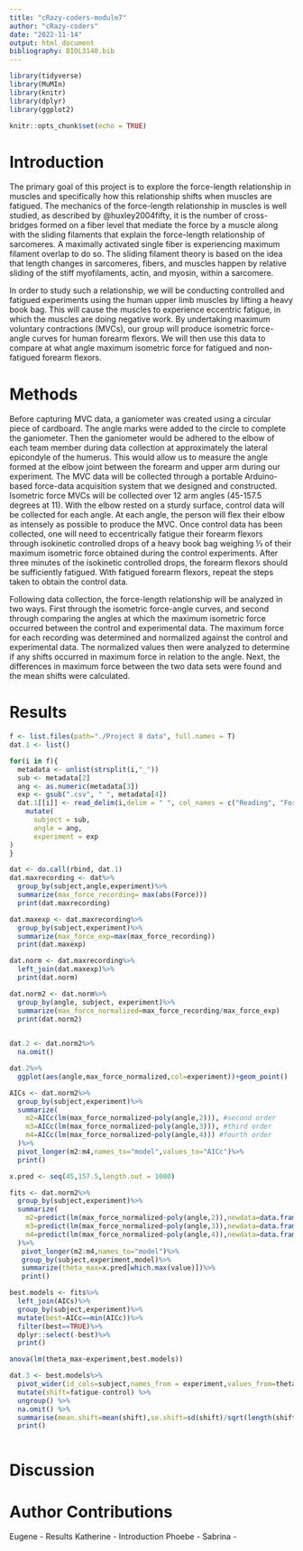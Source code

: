```yaml
---
title: "cRazy-coders-module7"
author: "cRazy-coders"
date: "2022-11-14"
output: html_document
bibliography: BIOL3140.bib
---
```


```r
library(tidyverse)
library(MuMIn)
library(knitr)
library(dplyr)
library(ggplot2)
```

```r
knitr::opts_chunk$set(echo = TRUE)
```

# Introduction
The primary goal of this project is to explore the force-length relationship in muscles and specifically how this relationship shifts when muscles are fatigued. The mechanics of the force-length relationship in muscles is well studied, as described by @huxley2004fifty, it is the number of cross-bridges formed on a fiber level that mediate the force by a muscle along with the sliding filaments that explain the force-length relationship of sarcomeres. A maximally activated single fiber is experiencing maximum filament overlap to do so. The sliding filament theory is based on the idea that length changes in sarcomeres, fibers, and muscles happen by relative sliding of the stiff myofilaments, actin, and myosin, within a sarcomere.
 
In order to study such a relationship, we will be conducting controlled and fatigued experiments using the human upper limb muscles by lifting a heavy book bag. This will cause the muscles to experience eccentric fatigue, in which the muscles are doing negative work. By undertaking maximum voluntary contractions (MVCs), our group will produce isometric force-angle curves for human forearm flexors. We will then use this data to compare at what angle maximum isometric force for fatigued and non-fatigued forearm flexors. 

# Methods
Before capturing MVC data, a ganiometer was created using a circular piece of cardboard. The angle marks were added to the circle to complete the ganiometer. Then the ganiometer would be adhered to the elbow of each team member during data collection at approximately the lateral epicondyle of the humerus. This would allow us to measure the angle formed at the elbow joint between the forearm and upper arm during our experiment. The MVC data will be collected through a portable Arduino-based force-data acquisition system that we designed and constructed. Isometric force MVCs will be collected over 12 arm angles (45-157.5 degrees at 11). With the elbow rested on a sturdy surface, control data will be collected for each angle. At each angle, the person will flex their elbow as intensely as possible to produce the MVC. Once control data has been collected, one will need to eccentrically fatigue their forearm flexors through isokinetic controlled drops of a heavy book bag weighing ⅓ of their maximum isometric force obtained during the control experiments. After three minutes of the isokinetic controlled drops, the forearm flexors should be sufficiently fatigued. With fatigued forearm flexors, repeat the steps taken to obtain the control data. 

Following data collection, the force-length relationship will be analyzed in two ways. First through the isometric force-angle curves, and second through comparing the angles at which the maximum isometric force occurred between the control and experimental data. The maximum force for each recording was determined and normalized against the control and experimental data. The normalized values then were analyzed to determine if any shifts occurred in maximum force in relation to the angle. Next, the differences in maximum force between the two data sets were found and the mean shifts were calculated. 


# Results
```r
f <- list.files(path="./Project 8 data", full.names = T)
dat.1 <- list()

for(i in f){
  metadata <- unlist(strsplit(i,"_"))
  sub <- metadata[2]
  ang <- as.numeric(metadata[3])
  exp <- gsub(".csv", " ", metadata[4])
  dat.1[[i]] <- read_delim(i,delim = " ", col_names = c("Reading", "Force", "Unit"))%>%
    mutate(
      subject = sub,
      angle = ang,
      experiment = exp
)
}

dat <- do.call(rbind, dat.1)
dat.maxrecording <- dat%>%
  group_by(subject,angle,experiment)%>%
  summarize(max_force_recording= max(abs(Force)))
  print(dat.maxrecording)

dat.maxexp <- dat.maxrecording%>%
  group_by(subject,experiment)%>%
  summarize(max_force_exp=max(max_force_recording))
  print(dat.maxexp)  

dat.norm <- dat.maxrecording%>%
  left_join(dat.maxexp)%>%
  print(dat.norm)

dat.norm2 <- dat.norm%>%
  group_by(angle, subject, experiment)%>%
  summarize(max_force_normalized=max_force_recording/max_force_exp)
  print(dat.norm2)
  
```

```r
dat.2 <- dat.norm2%>%
  na.omit()

dat.2%>%
  ggplot(aes(angle,max_force_normalized,col=experiment))+geom_point()
```
```r
AICs <- dat.norm2%>%
  group_by(subject,experiment)%>%
  summarize(
    m2=AICc(lm(max_force_normalized~poly(angle,2))), #second order
    m3=AICc(lm(max_force_normalized~poly(angle,3))), #third order
    m4=AICc(lm(max_force_normalized~poly(angle,4))) #fourth order
  )%>%
  pivot_longer(m2:m4,names_to="model",values_to="AICc")%>%
  print()

```
```r
x.pred <- seq(45,157.5,length.out = 1000)

fits <- dat.norm2%>%
  group_by(subject,experiment)%>%
  summarize(
    m2=predict(lm(max_force_normalized~poly(angle,2)),newdata=data.frame(angle=x.pred)), #second order
    m3=predict(lm(max_force_normalized~poly(angle,3)),newdata=data.frame(angle=x.pred)), #third order
    m4=predict(lm(max_force_normalized~poly(angle,4)),newdata=data.frame(angle=x.pred)) #fourth order
  )%>%
   pivot_longer(m2:m4,names_to="model")%>%
   group_by(subject,experiment,model)%>%
   summarize(theta_max=x.pred[which.max(value)])%>%
   print()

```

```r
best.models <- fits%>%
  left_join(AICs)%>%
  group_by(subject,experiment)%>%
  mutate(best=AICc==min(AICc))%>%
  filter(best==TRUE)%>%
  dplyr::select(-best)%>%
  print()

```

```r
anova(lm(theta_max~experiment,best.models))

```
```r
dat.3 <- best.models%>%
  pivot_wider(id_cols=subject,names_from = experiment,values_from=theta_max)%>%
  mutate(shift=fatigue-control) %>% 
  ungroup() %>%
  na.omit() %>% 
  summarise(mean.shift=mean(shift),se.shift=sd(shift)/sqrt(length(shift))) %>% 
  print()
  
```

# Discussion

# Author Contributions
Eugene - Results
Katherine - Introduction
Phoebe - 
Sabrina -

